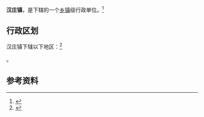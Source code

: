 {{中国乡级行政区|53/05/02/103/000}}

'''汉庄镇'''，是{{PRC admin/fullname|53/05/02/103/000|3}}下辖的一个[[乡镇|乡镇]]级行政单位。<ref>{{PRC admin/ref sgc|{{PRC admin/parent|53/05/02/103/000}}}}</ref>

== 行政区划 ==

汉庄镇下辖以下地区：<ref>{{PRC admin/ref sgc|53/05/02/103/000}}</ref>

{{PRC admin/children|53/05/02/103/000}}。

== 参考资料 ==

{{reflist}}

{{行政区划小作品}}
{{PRC admin/navcat|53/05/02/103/000}}